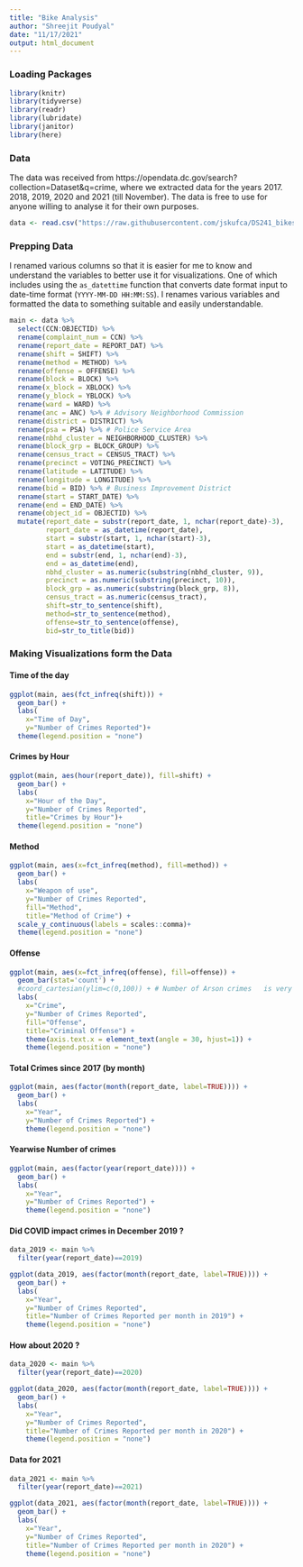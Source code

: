 ```yaml
---
title: "Bike Analysis"
author: "Shreejit Poudyal"
date: "11/17/2021"
output: html_document
---
```


### Loading Packages

```r
library(knitr)
library(tidyverse)
library(readr)
library(lubridate)
library(janitor)
library(here)
```

### Data

The data was received from https://opendata.dc.gov/search?collection=Dataset&q=crime, where we extracted data for the years 2017. 2018, 2019, 2020 and 2021 (till November). The data is free to use for anyone willing to analyse it for their own purposes.

```r
data <- read.csv("https://raw.githubusercontent.com/jskufca/DS241_bikes_2021/shreejit/data/crime_data/crime_processed/final.csv")
```

### Prepping Data

I renamed various columns so that it is easier for me to know and understand the variables to better use it for visualizations. One of which includes using the `as_datettime` function that converts date format input to date-time format (`YYYY-MM-DD HH:MM:SS`). I renames various variables and formatted the data to something suitable and easily understandable.

```r
main <- data %>%
  select(CCN:OBJECTID) %>%
  rename(complaint_num = CCN) %>%
  rename(report_date = REPORT_DAT) %>%
  rename(shift = SHIFT) %>%
  rename(method = METHOD) %>%
  rename(offense = OFFENSE) %>%
  rename(block = BLOCK) %>%
  rename(x_block = XBLOCK) %>%
  rename(y_block = YBLOCK) %>%
  rename(ward = WARD) %>%
  rename(anc = ANC) %>% # Advisory Neighborhood Commission
  rename(district = DISTRICT) %>%
  rename(psa = PSA) %>% # Police Service Area
  rename(nbhd_cluster = NEIGHBORHOOD_CLUSTER) %>%
  rename(block_grp = BLOCK_GROUP) %>%
  rename(census_tract = CENSUS_TRACT) %>%
  rename(precinct = VOTING_PRECINCT) %>%
  rename(latitude = LATITUDE) %>%
  rename(longitude = LONGITUDE) %>%
  rename(bid = BID) %>% # Business Improvement District
  rename(start = START_DATE) %>%
  rename(end = END_DATE) %>%
  rename(object_id = OBJECTID) %>%
  mutate(report_date = substr(report_date, 1, nchar(report_date)-3),
         report_date = as_datetime(report_date),
         start = substr(start, 1, nchar(start)-3),
         start = as_datetime(start),
         end = substr(end, 1, nchar(end)-3),
         end = as_datetime(end),
         nbhd_cluster = as.numeric(substring(nbhd_cluster, 9)),
         precinct = as.numeric(substring(precinct, 10)),
         block_grp = as.numeric(substring(block_grp, 8)),
         census_tract = as.numeric(census_tract),
         shift=str_to_sentence(shift),
         method=str_to_sentence(method),
         offense=str_to_sentence(offense),
         bid=str_to_title(bid))
```

### Making Visualizations form the Data

#### Time of the day

```r
ggplot(main, aes(fct_infreq(shift))) +
  geom_bar() +
  labs(
    x="Time of Day",
    y="Number of Crimes Reported")+
  theme(legend.position = "none")
```

#### Crimes by Hour

```r
ggplot(main, aes(hour(report_date)), fill=shift) +
  geom_bar() +
  labs(
    x="Hour of the Day",
    y="Number of Crimes Reported",
    title="Crimes by Hour")+
  theme(legend.position = "none")
```

#### Method

```r
ggplot(main, aes(x=fct_infreq(method), fill=method)) +
  geom_bar() +
  labs(
    x="Weapon of use",
    y="Number of Crimes Reported",
    fill="Method",
    title="Method of Crime") +
  scale_y_continuous(labels = scales::comma)+
  theme(legend.position = "none")
```

#### Offense

```r
ggplot(main, aes(x=fct_infreq(offense), fill=offense)) +
  geom_bar(stat='count') +
  #coord_cartesian(ylim=c(0,100)) + # Number of Arson crimes   is very small (<50)
  labs(
    x="Crime",
    y="Number of Crimes Reported",
    fill="Offense",
    title="Criminal Offense") +
    theme(axis.text.x = element_text(angle = 30, hjust=1)) +
    theme(legend.position = "none")
```

#### Total Crimes since 2017 (by month)

```r
ggplot(main, aes(factor(month(report_date, label=TRUE)))) +
  geom_bar() +
  labs(
    x="Year",
    y="Number of Crimes Reported") +
    theme(legend.position = "none")
```

#### Yearwise Number of crimes

```r
ggplot(main, aes(factor(year(report_date)))) +
  geom_bar() +
  labs(
    x="Year",
    y="Number of Crimes Reported") +
    theme(legend.position = "none")
```
#### Did COVID impact crimes in December 2019 ?

```r
data_2019 <- main %>%
  filter(year(report_date)==2019)

ggplot(data_2019, aes(factor(month(report_date, label=TRUE)))) +
  geom_bar() +
  labs(
    x="Year",
    y="Number of Crimes Reported",
    title="Number of Crimes Reported per month in 2019") +
    theme(legend.position = "none")
```
#### How about 2020 ?

```r
data_2020 <- main %>%
  filter(year(report_date)==2020)

ggplot(data_2020, aes(factor(month(report_date, label=TRUE)))) +
  geom_bar() +
  labs(
    x="Year",
    y="Number of Crimes Reported",
    title="Number of Crimes Reported per month in 2020") +
    theme(legend.position = "none")
```

#### Data for 2021

```r
data_2021 <- main %>%
  filter(year(report_date)==2021)

ggplot(data_2021, aes(factor(month(report_date, label=TRUE)))) +
  geom_bar() +
  labs(
    x="Year",
    y="Number of Crimes Reported",
    title="Number of Crimes Reported per month in 2020") +
    theme(legend.position = "none")
```     